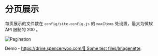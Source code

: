 # 分页展示

每页展示的文件数在 `config/site.config.js` 的 `maxItems` 处设置，最大为微软 API 限制的 200 。

![Pagination](../_images/showcase/pagination-demo.png)

Demo - [https://drive.spencerwoo.com/🥟 Some test files/Imagenette](https://drive.spencerwoo.com/🥟%20Some%20test%20files/Imagenette).
